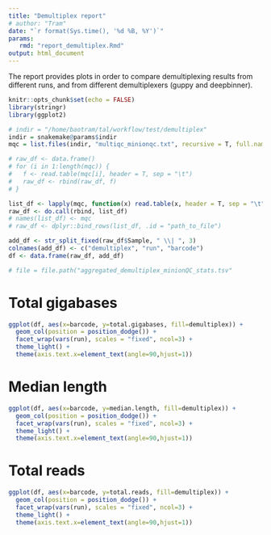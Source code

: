 ```yaml
---
title: "Demultiplex report"
# author: "Tram"
date: "`r format(Sys.time(), '%d %B, %Y')`"
params:
   rmd: "report_demultiplex.Rmd"
output: html_document
---
```

The report provides plots in order to compare demultiplexing results from different runs, and from different demultiplexers (guppy and deepbinner).

```r
knitr::opts_chunk$set(echo = FALSE)
library(stringr)
library(ggplot2)
```


```r
# indir = "/home/baotram/tal/workflow/test/demultiplex"
indir = snakemake@params$indir
mqc = list.files(indir, "multiqc_minionqc.txt", recursive = T, full.names = T)

# raw_df <- data.frame()
# for (i in 1:length(mqc)) {
#   f <- read.table(mqc[i], header = T, sep = "\t")
#   raw_df <- rbind(raw_df, f)
# }

list_df <- lapply(mqc, function(x) read.table(x, header = T, sep = "\t"))
raw_df <- do.call(rbind, list_df)
# names(list_df) <- mqc
# raw_df <- dplyr::bind_rows(list_df, .id = "path_to_file")
```

```r
add_df <- str_split_fixed(raw_df$Sample, " \\| ", 3)
colnames(add_df) <- c("demultiplex", "run", "barcode")
df <- data.frame(raw_df, add_df)

# file = file.path("aggregated_demultiplex_minionQC_stats.tsv"
```

# Total gigabases

```r
ggplot(df, aes(x=barcode, y=total.gigabases, fill=demultiplex)) +
  geom_col(position = position_dodge()) +
  facet_wrap(vars(run), scales = "fixed", ncol=3) +
  theme_light() +
  theme(axis.text.x=element_text(angle=90,hjust=1))
```

# Median length

```r
ggplot(df, aes(x=barcode, y=median.length, fill=demultiplex)) +
  geom_col(position = position_dodge()) +
  facet_wrap(vars(run), scales = "fixed", ncol=3) +
  theme_light() +
  theme(axis.text.x=element_text(angle=90,hjust=1))
```

# Total reads

```r
ggplot(df, aes(x=barcode, y=total.reads, fill=demultiplex)) +
  geom_col(position = position_dodge()) +
  facet_wrap(vars(run), scales = "fixed", ncol=3) +
  theme_light() +
  theme(axis.text.x=element_text(angle=90,hjust=1))
```
